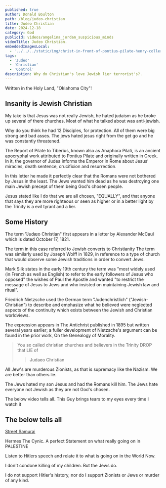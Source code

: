 ```yaml
---
published: true
author: Donald Boulton
path: /blog/judeo-christian
title: Judeo Christian
date: 2024-12-18
category: God
publicId: videos/angelina_jordan_suspicious_minds
videoTitle: Judeo Christian.
embeddedImagesLocal:
  - '../../../static/img/christ-in-front-of-pontius-pilate-henry-coller.png'
tags:
  - 'Judeo'
  - 'Christian'
  - 'Control'
description: Why do Christian's love Jewish lier terrorist's?.
---
```



<GatsbyImage
  alt="Groups"
  imgclass="block object-cover object-center w-full h-full rounded-lg"
  image={getImage(props.localImages[0])}
/>

Written in the Holy Land, "Oklahoma City"!

## Insanity is Jewish Christian

My take is that Jesus was not really Jewish, he hated judaism as he broke up several of there churches. Most of what he talked about was anti-jewish.

Why do you think he had 12 Disciples, for protection. All of them were big strong and bad asses. The jews hated jesus right from the get go and he was constantly threatened.

The Report of Pilate to Tiberius, known also as Anaphora Pilati, is an ancient apocryphal work attributed to Pontius Pilate and originally written in Greek. In it, the governor of Judea informs the Emperor in Rome about Jesus’ miracles, death sentence, crucifixion and resurrection.

In this letter he made it perfectly clear that the Romans were not bothered by Jesus in the least. The Jews wanted him dead as he was destroying one main Jewish precept of them being God's chosen people.

<Section>

 Jesus stated like I do that we are all chosen, "EQUALLY", and that anyone that says they are more righteous or seen as higher or in a better light by the Trinity is a evil tyrant and a lier.

 </Section>

 <Section>

# Some History

</Section>

<Section>

The term "Judæo Christian" first appears in a letter by Alexander McCaul which is dated October 17, 1821.

The term in this case referred to Jewish converts to Christianity The term was similarly used by Joseph Wolff in 1829, in reference to a type of church that would observe some Jewish traditions in order to convert Jews. 

Mark Silk states in the early 19th century the term was "most widely used (in French as well as English) to refer to the early followers of Jesus who opposed" the wishes of Paul the Apostle and wanted "to restrict the message of Jesus to Jews and who insisted on maintaining Jewish law and ritual".

</Section>

<Section>

Friedrich Nietzsche used the German term "Judenchristlich" ("Jewish-Christian") to describe and emphasize what he believed were neglected aspects of the continuity which exists between the Jewish and Christian worldviews. 

The expression appears in The Antichrist published in 1895 but written several years earlier; a fuller development of Nietzsche's argument can be found in the prior work, On the Genealogy of Morality.

</Section>

<Section>

> You so called christian churches and believers in the Trinity DROP that LIE of 
>
> > Judaeo Christian

All Jew's are murderous Zionists, as that is supremacy like the Nazism. We are better than others lie.

The Jews hated my son Jesus and had the Romans kill him. The Jews hate everyone not Jewish as they are not God's chosen.

</Section>

The below video tells all. This Guy brings tears to my eyes every time I watch it

## The below tells all

[Street Samurai](https://www.youtube.com/@StreetSamurai88)

Hermes The Cynic. A perfect Statement on what really going on in PALESTINE

<Center>

<VideoFive />

</Center>

Listen to Hitlers speech and relate it to what is going on in the World Now.

I don't condone killing of my children. But the Jews do. 

I do not support Hitler's history, nor do I support Zionists or Jews or murder of any kind.

<Center>
  <VideoFour />
</Center>